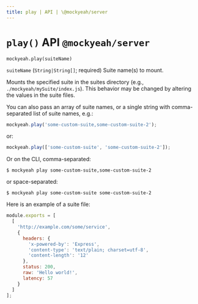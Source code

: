 ```yaml
---
title: play | API | \@mockyeah/server
---
```


# `play()` API `@mockyeah/server`

`mockyeah.play(suiteName)`

`suiteName` (`String|String[]`; required) Suite name(s) to mount.

Mounts the specified suite in the suites directory (e.g., `./mockyeah/mySuite/index.js`).
This behavior may be changed by altering the values in the suite files.

You can also pass an array of suite names, or a single string with comma-separated list of suite names, e.g.:

```js
mockyeah.play('some-custom-suite,some-custom-suite-2');
```

or:

```js
mockyeah.play(['some-custom-suite', 'some-custom-suite-2']);
```

Or on the CLI, comma-separated:

```shell
$ mockyeah play some-custom-suite,some-custom-suite-2
```

or space-separated:

```shell
$ mockyeah play some-custom-suite some-custom-suite-2
```

Here is an example of a suite file:

```js
module.exports = [
  [
    'http://example.com/some/service',
    {
      headers: {
        'x-powered-by': 'Express',
        'content-type': 'text/plain; charset=utf-8',
        'content-length': '12'
      },
      status: 200,
      raw: 'Hello world!',
      latency: 57
    }
  ]
];
```
